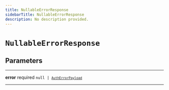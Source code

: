 ```yaml
---
title: NullableErrorResponse
sidebarTitle: NullableErrorResponse
description: No description provided.
---
```


# `NullableErrorResponse`

## Parameters

---

**<span className="parameter-name">error</span>** <span className="optional-status">required</span> <code>null &#124; [`AuthErrorPayload`](/reference/deprecated/javascript/auth/types/auth-error-payload)</code>

---
